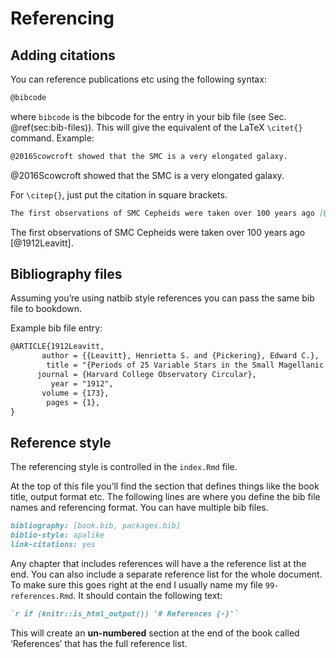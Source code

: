 # Referencing {#sec:referencing}

## Adding citations {#sec:add-cite}

You can reference publications etc using the following syntax:

```markdown
@bibcode 
```
where `bibcode` is the bibcode for the entry in your bib file (see Sec. \@ref(sec:bib-files)). This will give the equivalent of the LaTeX `\citet{}` command.
Example:
```markdown
@2016Scowcroft showed that the SMC is a very elongated galaxy.
```
@2016Scowcroft showed that the SMC is a very elongated galaxy.

For `\citep{}`, just put the citation in square brackets.

```markdown
The first observations of SMC Cepheids were taken over 100 years ago [@1912Leavitt].
```
The first observations of SMC Cepheids were taken over 100 years ago [@1912Leavitt].

## Bibliography files {#sec:bib-files}

Assuming you're using natbib style references you can pass the same bib file to bookdown. 

Example bib file entry:
```markdown
@ARTICLE{1912Leavitt,
       author = {{Leavitt}, Henrietta S. and {Pickering}, Edward C.},
        title = "{Periods of 25 Variable Stars in the Small Magellanic Cloud.}",
      journal = {Harvard College Observatory Circular},
         year = "1912",
       volume = {173},
        pages = {1},
}
```

## Reference style {#sec:ref-style}

The referencing style is controlled in the `index.Rmd` file. 

At the top of this file you'll find the section that defines things like the book title, output format etc. The following lines are where you define the bib file names and referencing format. You can have multiple bib files.

```markdown
bibliography: [book.bib, packages.bib]
biblio-style: apalike
link-citations: yes
```

Any chapter that includes references will have a the reference list at the end. You can also include a separate reference list for the whole document. To make sure this goes right at the end I usually name my file `99-references.Rmd`. It should contain the following text:

```markdown
`r if (knitr::is_html_output()) '# References {-}'`
```
This will create an **un-numbered** section at the end of the book called 'References' that has the full reference list.





